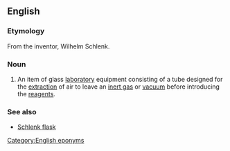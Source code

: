 ==English==
{{wikipedia}} 
===Etymology===
From the inventor,  Wilhelm Schlenk. 
===Noun===
{{en-noun}}

# {{context|chemistry|lang=en}} An item of glass [[laboratory]] equipment consisting of a tube designed for the [[extraction]] of air to leave an [[inert gas]] or [[vacuum]] before introducing the [[reagents]]. 

===See also===
*[[Schlenk flask]]

[[Category:English eponyms]]